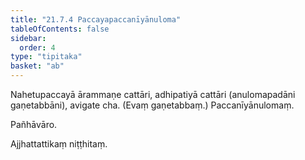 ```yaml
---
title: "21.7.4 Paccayapaccanīyānuloma"
tableOfContents: false
sidebar:
  order: 4
type: "tipitaka"
basket: "ab"
---
```



<DynamicBreadcrumb />

<Division number="56">

<Paragraph number="2868">
Nahetupaccayā ārammaṇe cattāri, adhipatiyā cattāri (anulomapadāni gaṇetabbāni), avigate cha. (Evaṃ gaṇetabbaṃ.)

</Paragraph>
</Division>

<Paragraph number="2869" type="center">
Paccanīyānulomaṃ.

  
Pañhāvāro.



</Paragraph>

<Paragraph number="2870" type="center">
Ajjhattattikaṃ niṭṭhitaṃ.
</Paragraph>